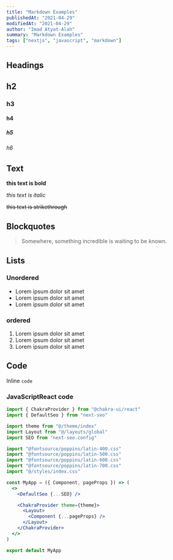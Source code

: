 ```yaml
---
title: "Markdown Examples"
publishedAt: "2021-04-29"
modifiedAt: "2021-04-29"
author: "Imad Atyat-Alah"
summary: "Markdown Examples"
tags: ["nextjs", "javascript", "markdown"]
---
```


## Headings

## h2

### h3

#### h4

##### h5

###### h6

## Text

**this text is bold**

_this text is italic_

~~this text is strikethrough~~

## Blockquotes

> Somewhere, something incredible is waiting to be known.

## Lists

### Unordered

- Lorem ipsum dolor sit amet
- Lorem ipsum dolor sit amet
- Lorem ipsum dolor sit amet

### ordered

1. Lorem ipsum dolor sit amet
2. Lorem ipsum dolor sit amet
3. Lorem ipsum dolor sit amet

## Code

Inline `code`

### JavaScriptReact code

```jsx:src/pages/_app.jsx
import { ChakraProvider } from "@chakra-ui/react"
import { DefaultSeo } from "next-seo"

import theme from "@/theme/index"
import Layout from "@/layouts/global"
import SEO from "next-seo.config"

import "@fontsource/poppins/latin-400.css"
import "@fontsource/poppins/latin-500.css"
import "@fontsource/poppins/latin-600.css"
import "@fontsource/poppins/latin-700.css"
import "@/styles/index.css"

const MyApp = ({ Component, pageProps }) => (
  <>
    <DefaultSeo {...SEO} />

    <ChakraProvider theme={theme}>
      <Layout>
        <Component {...pageProps} />
      </Layout>
    </ChakraProvider>
  </>
)

export default MyApp
```
